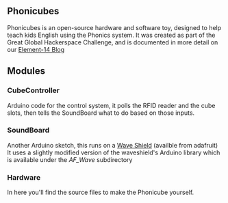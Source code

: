 ==Phonicubes==

Phonicubes is an open-source hardware and software toy, designed to help teach kids English using the Phonics system. 
It was created as part of the Great Global Hackerspace Challenge, and is documented in more detail on our [http://www.element14.com/community/groups/buildbrighton?view=blog Element-14 Blog]

== Modules ==
=== CubeController ===

Arduino code for the control system, it polls the RFID reader and the cube slots, 
then tells the SoundBoard what to do based on those inputs.

===SoundBoard===

Another Arduino sketch, this runs on a [http://www.ladyada.net/make/waveshield/index.html Wave Shield] (availble from adafruit)
It uses a slightly modified version of the waveshield's Arduino library which is available under the ''AF_Wave'' subdirectory

===Hardware===

In here you'll find the source files to make the Phonicube yourself.
